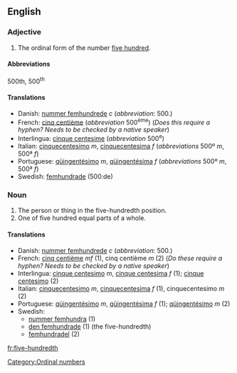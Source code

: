 ==English==

===Adjective===

# The ordinal form of the number [[five hundred]].

====Abbreviations====
500th, 500<sup>th</sup>

====Translations====
*Danish: [[nummer femhundrede]] ''c'' (''abbreviation'': 500.)
*French: [[cinq centième]] (''abbreviation'' 500<sup>ème</sup>) (''Does this require a hyphen?  Needs to be checked by a native speaker'')
*Interlingua: [[cinque centesime]] (''abbreviation'' 500<sup>e</sup>)
*Italian: [[cinquecentesimo]] ''m'', [[cinquecentesima]] ''f'' (''abbreviations'' 500º ''m'', 500ª ''f'')
*Portuguese: [[qüingentésimo]] ''m'', [[qüingentésima]] ''f'' (''abbreviations'' 500º ''m'', 500ª ''f'')
*Swedish: [[femhundrade]] (500:de)

===Noun===

#The person or thing in the five-hundredth position.
#One of five hundred equal parts of a whole.

====Translations====
*Danish: [[nummer femhundrede]] ''c'' (''abbreviation'': 500.)
*French: [[cinq centième]] ''mf'' (1), cinq centième ''m'' (2) (''Do these require a hyphen?  Needs to be checked by a native speaker'')
*Interlingua: [[cinque centesimo]] ''m'', [[cinque centesima]] ''f'' (1); [[cinque centesimo]] (2)
*Italian: [[cinquecentesimo]] ''m'', [[cinquecentesima]] ''f'' (1), cinquecentesimo ''m'' (2)
*Portuguese: [[qüingentésimo]] ''m'', [[qüingentésima]] ''f'' (1); [[qüingentésimo]] ''m'' (2)
*Swedish: 
**[[nummer femhundra]] (1)
**[[den femhundrade]] (1) (the five-hundredth)
**[[femhundradel]] (2)

[[Category:Ordinal numbers]]

[[fr:five-hundredth]]